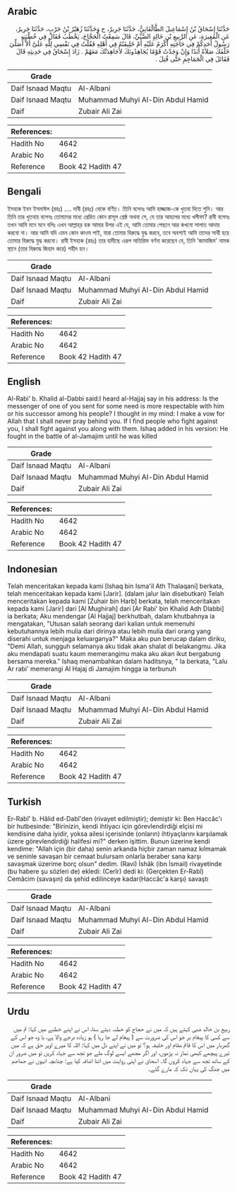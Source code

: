 ## Arabic


<div dir="rtl" lang="ar" style={{fontSize:'larger',backgroundColor:'#f8f9fa',padding:20}}>
حَدَّثَنَا إِسْحَاقُ بْنُ إِسْمَاعِيلَ الطَّالْقَانِيُّ، حَدَّثَنَا جَرِيرٌ، ح وَحَدَّثَنَا زُهَيْرُ بْنُ حَرْبٍ، حَدَّثَنَا جَرِيرٌ، عَنِ الْمُغِيرَةِ، عَنِ الرَّبِيعِ بْنِ خَالِدٍ الضَّبِّيِّ، قَالَ سَمِعْتُ الْحَجَّاجَ، يَخْطُبُ فَقَالَ فِي خُطْبَتِهِ رَسُولُ أَحَدِكُمْ فِي حَاجَتِهِ أَكْرَمُ عَلَيْهِ أَمْ خَلِيفَتُهُ فِي أَهْلِهِ فَقُلْتُ فِي نَفْسِي لِلَّهِ عَلَىَّ أَلاَّ أُصَلِّيَ خَلْفَكَ صَلاَةً أَبَدًا وَإِنْ وَجَدْتُ قَوْمًا يُجَاهِدُونَكَ لأُجَاهِدَنَّكَ مَعَهُمْ ‏.‏ زَادَ إِسْحَاقُ فِي حَدِيثِهِ قَالَ فَقَاتَلَ فِي الْجَمَاجِمِ حَتَّى قُتِلَ ‏.‏
</div>
<div style={{backgroundColor:'#f8f9fa',padding:20, marginBottom: 10}}><table> <thead> <tr> <th>Grade</th> <th></th> </tr> </thead> <tbody> <tr><td>Daif Isnaad Maqtu</td><td>Al-Albani</td></tr><tr><td>Daif Isnaad Maqtu</td><td>Muhammad Muhyi Al-Din Abdul Hamid</td></tr><tr><td>Daif</td><td>Zubair Ali Zai</td></tr></tbody></table><table> <thead> <tr> <th>References:</th> <th></th> </tr> </thead> <tbody><tr><td>Hadith No</td><td>4642</td></tr><tr><td>Arabic No</td><td>4642</td></tr><tr><td>Reference</td><td>Book 42 Hadith 47</td></tr></tbody></table></div>

## Bengali


<div dir="ltr" lang="bn" style={{fontSize:'larger',backgroundColor:'#f8f9fa',padding:20}}>
ইসহাক ইবন ইসমাঈল (রহঃ) .... দাবী (রহঃ) থেকে বর্ণিত। তিনি বলেনঃ আমি হাজ্জাজ-কে খুতবা দিতে শুনি। আর তিনি তার খুতবায় বলেনঃ তোমাদের মধ্যে প্রেরিত কোন রাসূল শ্রেষ্ঠ অথবা সে, যে তার আহলের মধ্যে খলীফা? রাবী বলেনঃ তখন আমি মনে মনে বলিঃ এখন আল্লাহ্‌র হক আমার উপর এই যে, আমি তোমার পেছনে আর কখনো সালাত আদায় করবো না। আর আমি যদি এমন কোন কাওম পাই, যারা তোমার বিরুদ্ধে যুদ্ধ করবে, তবে অবশ্যই আমি তাদের সাথী হয়ে তোমার বিরুদ্ধে যুদ্ধ করবো। রাবী ইসহাক (রহঃ) তার হাদীছে এরূপ অতিরিক্ত বর্ণনা করেছেন যে, তিনি 'জামাজিম' নামক স্থানে (তার বিরুদ্ধে জিহাদ করে) শহীদ হন।
</div>
<div style={{backgroundColor:'#f8f9fa',padding:20, marginBottom: 10}}><table> <thead> <tr> <th>Grade</th> <th></th> </tr> </thead> <tbody> <tr><td>Daif Isnaad Maqtu</td><td>Al-Albani</td></tr><tr><td>Daif Isnaad Maqtu</td><td>Muhammad Muhyi Al-Din Abdul Hamid</td></tr><tr><td>Daif</td><td>Zubair Ali Zai</td></tr></tbody></table><table> <thead> <tr> <th>References:</th> <th></th> </tr> </thead> <tbody><tr><td>Hadith No</td><td>4642</td></tr><tr><td>Arabic No</td><td>4642</td></tr><tr><td>Reference</td><td>Book 42 Hadith 47</td></tr></tbody></table></div>

## English


<div dir="ltr" lang="en" style={{fontSize:'larger',backgroundColor:'#f8f9fa',padding:20}}>
Al-Rabi’ b. Khalid al-Dabbi said:I heard al-Hajjaj say in his address: Is the messenger of one of you sent for some need is more respectable with him or his successor among his people? I thought in my mind: I make a vow for Allah that I shall never pray behind you. If I find people who fight against you, I shall fight against you along with them. Ishaq added in his version: He fought in the battle of al-Jamajim until he was killed
</div>
<div style={{backgroundColor:'#f8f9fa',padding:20, marginBottom: 10}}><table> <thead> <tr> <th>Grade</th> <th></th> </tr> </thead> <tbody> <tr><td>Daif Isnaad Maqtu</td><td>Al-Albani</td></tr><tr><td>Daif Isnaad Maqtu</td><td>Muhammad Muhyi Al-Din Abdul Hamid</td></tr><tr><td>Daif</td><td>Zubair Ali Zai</td></tr></tbody></table><table> <thead> <tr> <th>References:</th> <th></th> </tr> </thead> <tbody><tr><td>Hadith No</td><td>4642</td></tr><tr><td>Arabic No</td><td>4642</td></tr><tr><td>Reference</td><td>Book 42 Hadith 47</td></tr></tbody></table></div>

## Indonesian


<div dir="ltr" lang="id" style={{fontSize:'larger',backgroundColor:'#f8f9fa',padding:20}}>
Telah menceritakan kepada kami [Ishaq bin Isma'il Ath Thalaqani] berkata, telah menceritakan kepada kami [Jarir]. (dalam jalur lain disebutkan) Telah menceritakan kepada kami [Zuhair bin Harb] berkata, telah menceritakan kepada kami [Jarir] dari [Al Mughirah] dari [Ar Rabi' bin Khalid Adh Dlabbi] ia berkata; Aku mendengar [Al Hajjaj] berkhutbah, dalam khutbahnya ia mengatakan, "Utusan salah seorang dari kalian untuk memenuhi kebutuhannya lebih mulia dari dirinya atau lebih mulia dari orang yang diserahi untuk menjaga keluarganya?" Maka aku pun berucap dalam diriku, "Demi Allah, sungguh selamanya aku tidak akan shalat di belakangmu. Jika aku mendapati suatu kaum memerangimu maka aku akan ikut bergabung bersama mereka." Ishaq menambahkan dalam haditsnya, " Ia berkata, "Lalu Ar rabi' memerangi Al Hajaj di Jamajim hingga ia terbunuh
</div>
<div style={{backgroundColor:'#f8f9fa',padding:20, marginBottom: 10}}><table> <thead> <tr> <th>Grade</th> <th></th> </tr> </thead> <tbody> <tr><td>Daif Isnaad Maqtu</td><td>Al-Albani</td></tr><tr><td>Daif Isnaad Maqtu</td><td>Muhammad Muhyi Al-Din Abdul Hamid</td></tr><tr><td>Daif</td><td>Zubair Ali Zai</td></tr></tbody></table><table> <thead> <tr> <th>References:</th> <th></th> </tr> </thead> <tbody><tr><td>Hadith No</td><td>4642</td></tr><tr><td>Arabic No</td><td>4642</td></tr><tr><td>Reference</td><td>Book 42 Hadith 47</td></tr></tbody></table></div>

## Turkish


<div dir="ltr" lang="tr" style={{fontSize:'larger',backgroundColor:'#f8f9fa',padding:20}}>
Er-Rabî' b. Hâlid ed-Dabî'den (rivayet edilmiştir); demiştir ki: Ben Haccâc'ı bir hutbesinde: "Birinizin, kendi ihtiyacı için görevlendirdiği elçisi mi kendisine daha iyidir, yoksa ailesi içerisinde (onların) ihtiyaçlarını karşılamak üzere görevlendirdiği halifesi mi?" derken işittim. Bunun üzerine kendi kendime: "Allah için (bir daha) senin arkanda hiçbir zaman namaz kılmamak ve seninle savaşan bir cemaat bulursam onlarla beraber sana karşı savaşmak üzerime borç olsun" dedim. (Ravi) İshâk (ibn İsmail) rivayetinde (bu habere şu sözleri de) ekledi: (Cerîr) dedi ki: (Gerçekten Er-Rabî) Cemâcim (savaşın) da şehid edilinceye kadar(Haccâc'a karşı) savaştı
</div>
<div style={{backgroundColor:'#f8f9fa',padding:20, marginBottom: 10}}><table> <thead> <tr> <th>Grade</th> <th></th> </tr> </thead> <tbody> <tr><td>Daif Isnaad Maqtu</td><td>Al-Albani</td></tr><tr><td>Daif Isnaad Maqtu</td><td>Muhammad Muhyi Al-Din Abdul Hamid</td></tr><tr><td>Daif</td><td>Zubair Ali Zai</td></tr></tbody></table><table> <thead> <tr> <th>References:</th> <th></th> </tr> </thead> <tbody><tr><td>Hadith No</td><td>4642</td></tr><tr><td>Arabic No</td><td>4642</td></tr><tr><td>Reference</td><td>Book 42 Hadith 47</td></tr></tbody></table></div>

## Urdu


<div dir="rtl" lang="ur" style={{fontSize:'larger',backgroundColor:'#f8f9fa',padding:20}}>
ربیع بن خالد ضبی کہتے ہیں کہ میں نے حجاج کو خطبہ دیتے سنا، اس نے اپنے خطبے میں کہا: تم میں سے کسی کا پیغام بر جو اس کی ضرورت سے ( پیغام لے جا رہا ) ہو زیادہ درجے والا ہے، یا وہ جو اس کے گھربار میں اس کا قائم مقام اور خلیفہ ہو؟ تو میں نے اپنے دل میں کہا: اللہ کا میرے اوپر حق ہے کہ میں تیرے پیچھے کبھی نماز نہ پڑھوں، اور اگر مجھے ایسے لوگ ملے جو تجھ سے جہاد کریں تو میں ضرور ان کے ساتھ تجھ سے جہاد کروں گا۔ اسحاق نے اپنی روایت میں اتنا اضافہ کیا ہے: چنانچہ انہوں نے جماجم میں جنگ کی یہاں تک کہ مارے گئے۔
</div>
<div style={{backgroundColor:'#f8f9fa',padding:20, marginBottom: 10}}><table> <thead> <tr> <th>Grade</th> <th></th> </tr> </thead> <tbody> <tr><td>Daif Isnaad Maqtu</td><td>Al-Albani</td></tr><tr><td>Daif Isnaad Maqtu</td><td>Muhammad Muhyi Al-Din Abdul Hamid</td></tr><tr><td>Daif</td><td>Zubair Ali Zai</td></tr></tbody></table><table> <thead> <tr> <th>References:</th> <th></th> </tr> </thead> <tbody><tr><td>Hadith No</td><td>4642</td></tr><tr><td>Arabic No</td><td>4642</td></tr><tr><td>Reference</td><td>Book 42 Hadith 47</td></tr></tbody></table></div>